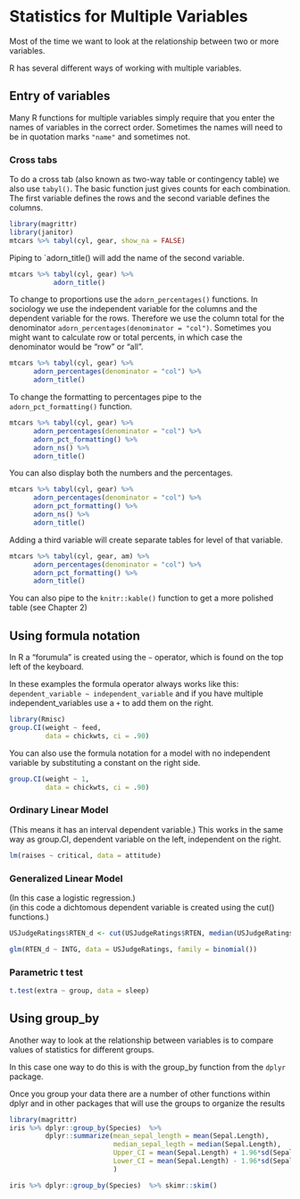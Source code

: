 # Statistics for Multiple Variables

Most of the time we want to look at the relationship between two or more variables.

R has several different ways of working with multiple variables. 

## Entry of variables

Many R functions for multiple variables simply require that you enter the names of variables
in the correct order. Sometimes the names will need to be in quotation marks `"name"` and sometimes not.

### Cross tabs

To do a cross tab (also known as two-way table or contingency table) we also use `tabyl()`. The basic function
just gives counts for each combination. The first variable defines the rows and the second variable defines the
columns.

```r
library(magrittr)
library(janitor)
mtcars %>% tabyl(cyl, gear, show_na = FALSE)
```

Piping to `adorn_title() will add the name of the second variable.

```r
mtcars %>% tabyl(cyl, gear) %>%
           adorn_title()
```

To change to proportions use the `adorn_percentages()` functions.  In sociology we use the independent 
variable for the columns and the dependent variable for the rows. Therefore we use the column total for
the denominator `adorn_percentages(denominator = "col")`.  Sometimes you might want to calculate row or total
percents, in which case the denominator would be "row" or "all". 


```r
mtcars %>% tabyl(cyl, gear) %>%
      adorn_percentages(denominator = "col") %>%
      adorn_title()
```
To change the formatting to percentages pipe to the `adorn_pct_formatting()` function.


```r
mtcars %>% tabyl(cyl, gear) %>%
      adorn_percentages(denominator = "col") %>%
      adorn_pct_formatting() %>%
      adorn_ns() %>%
      adorn_title()
```

You can also display both the numbers and the percentages.

```r
mtcars %>% tabyl(cyl, gear) %>%
      adorn_percentages(denominator = "col") %>%
      adorn_pct_formatting() %>%
      adorn_ns() %>%
      adorn_title()
```
Adding a third variable will create separate tables for level of that variable.

```r
mtcars %>% tabyl(cyl, gear, am) %>%
      adorn_percentages(denominator = "col") %>%
      adorn_pct_formatting() %>%
      adorn_title()
```


You can also pipe to the `knitr::kable()` function to get a more polished table (see Chapter 2)

## Using formula notation

In R a "forumula" is created using the `~`  operator, which is found on the top left of the keyboard. 

In these examples the formula operator always works like this:
`dependent_variable ~ independent_variable` 
and if you have multiple independent_variables use a `+` to add them on the right.

```r
library(Rmisc)
group.CI(weight ~ feed, 
         data = chickwts, ci = .90) 
```

You can also use the formula notation for a model with no independent variable by substituting a constant on
the right side.

```r
group.CI(weight ~ 1, 
         data = chickwts, ci = .90) 
```


### Ordinary Linear Model  
(This means it has an interval dependent variable.)
This works in the same way as group.CI, dependent variable on the left, independent on the right.

```r
lm(raises ~ critical, data = attitude)
```

### Generalized Linear Model
(In this case a logistic regression.)  
(in this code a dichtomous dependent variable is created using the cut() functions.)  

```r
USJudgeRatings$RTEN_d <- cut(USJudgeRatings$RTEN, median(USJudgeRatings$RTEN))

glm(RTEN_d ~ INTG, data = USJudgeRatings, family = binomial())
```
### Parametric t test
```r
t.test(extra ~ group, data = sleep)
```



## Using group_by 

Another way to look at the relationship between variables is to compare values of statistics for different groups.  

In this case one way to do this is with the group_by function from the `dplyr` package. 

Once you group your data there are a number of other functions within dplyr and in other packages that will use the 
groups to organize the results

```r
library(magrittr)
iris %>% dplyr::group_by(Species)  %>%
         dplyr::summarize(mean_sepal_length = mean(Sepal.Length),
                          median_sepal_legth = median(Sepal.Length),
                          Upper_CI = mean(Sepal.Length) + 1.96*sd(Sepal.Length),
                          Lower_CI = mean(Sepal.Length) - 1.96*sd(Sepal.Length)
                          )
```

```r
iris %>% dplyr::group_by(Species)  %>% skimr::skim()
```



